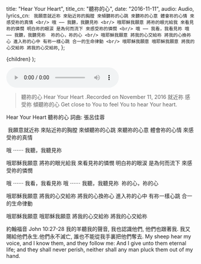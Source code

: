 
  title: "Hear Your Heart",
  title_cn: "聽祢的心",
  date: "2016-11-11",
  audio: Audio,
  lyrics_cn: `​ 我願意就近祢
來貼近祢的胸膛
來傾聽祢的心跳
來聽祢的心意
體會祢的心情
來感受祢的真情
<br/>
哦 ⋯⋯ 我聽，我聽見祢
<br/>
哦耶穌我願意
將祢的眼光給我
來看見祢的憐憫
明白祢的眼涙
是為何而流下
來感受祢的憐憫
<br/>
哦 ⋯⋯ 我看，我看見祢
哦 ⋯⋯ 我聽，我聽見祢 ​
祢的心，祢的心
<br/>
哦耶穌我願意
將我的心交給祢
將我的心換祢心
進入祢的心中
有祢一樣心跳
合一的生命律動
<br/>
哦耶穌我願意
哦耶穌我願意
將我的心交給祢
將我的心交給祢`,
};

  <MDXWrapper meta={meta}>{children}</MDXWrapper>
);

<audio controls src={Audio}></audio>

> 聽祢的心
> Hear Your Heart
> .Recorded on November 11, 2016
> 就近祢
> 感受祢
> 傾聽祢的心
> Get close to You
> to feel You
> to hear Your heart.

Hear Your Heart
聽祢的心
詞曲: 張呂佳蓉

​ 我願意就近祢
來貼近祢的胸膛
來傾聽祢的心跳
來聽祢的心意
體會祢的心情
來感受祢的真情

哦 ⋯⋯ 我聽，我聽見祢

哦耶穌我願意
將祢的眼光給我
來看見祢的憐憫
明白祢的眼涙
是為何而流下
來感受祢的憐憫

哦 ⋯⋯ 我看，我看見祢
哦 ⋯⋯ 我聽，我聽見祢 ​
祢的心，祢的心

哦耶穌我願意
將我的心交給祢
將我的心換祢心
進入祢的心中
有祢一樣心跳
合一的生命律動

哦耶穌我願意
哦耶穌我願意
將我的心交給祢
將我的心交給祢

約翰福音 John 10:27-28
我的羊聽我的聲音, 我也認識他們, 他們也跟著我. 我又賜給他們永生.他們永不滅亡, 誰也不能從我手裏把他們奪去.
My sheep hear my voice, and I know them, and they follow me: And I give unto them eternal life; and they shall never perish, neither shall any man pluck them out of my hand.
